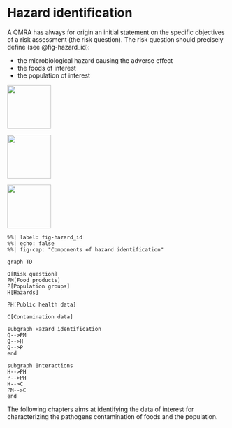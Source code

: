 # Hazard identification

A QMRA has always for origin an initial statement on the specific objectives of a risk assessment (the risk question). The risk question should precisely define (see @fig-hazard_id):

-   the microbiological hazard causing the adverse effect
-   the foods of interest
-   the population of interest

![](images/pathogens.png){width="100"}

![](images/foods.png){width="100"}

![](images/populations.png){width="100"}

```mermaid
%%| label: fig-hazard_id
%%| echo: false
%%| fig-cap: "Components of hazard identification"

graph TD

Q[Risk question]
PM[Food products]
P[Population groups]
H[Hazards]

PH[Public health data]

C[Contamination data]

subgraph Hazard identification
Q-->PM
Q-->H
Q-->P
end

subgraph Interactions
H-->PH
P-->PH
H-->C
PM-->C
end

```

The following chapters aims at identifying the data of interest for characterizing the pathogens contamination of foods and the population.
